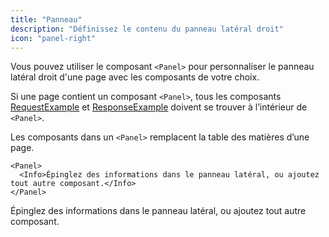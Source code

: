 ```yaml
---
title: "Panneau"
description: "Définissez le contenu du panneau latéral droit"
icon: "panel-right"
---
```


Vous pouvez utiliser le composant `<Panel>` pour personnaliser le panneau latéral droit d'une page avec les composants de votre choix.

Si une page contient un composant `<Panel>`, tous les composants [RequestExample](/fr/components/examples#request-example) et [ResponseExample](/fr/components/examples#response-example) doivent se trouver à l’intérieur de `<Panel>`.

Les composants dans un `<Panel>` remplacent la table des matières d’une page.

```mdx
<Panel>
  <Info>Épinglez des informations dans le panneau latéral, ou ajoutez tout autre composant.</Info>
</Panel>
```

<Panel>
  <Info>Épinglez des informations dans le panneau latéral, ou ajoutez tout autre composant.</Info>
</Panel>
